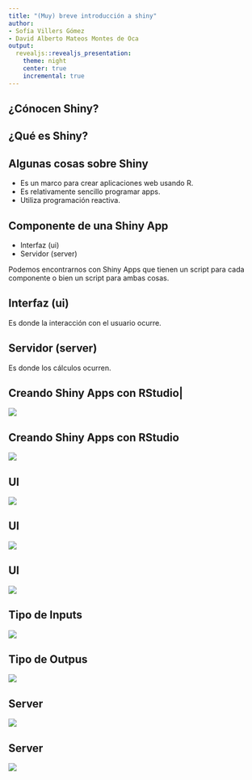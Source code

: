 ```yaml
---
title: "(Muy) breve introducción a shiny"
author: 
- Sofía Villers Gómez
- David Alberto Mateos Montes de Oca
output: 
  revealjs::revealjs_presentation:
    theme: night
    center: true
    incremental: true
---
```


## ¿Cónocen Shiny?

## ¿Qué es Shiny? 

## {data-background-iframe="https://phillyo.shinyapps.io/intelligentsia/"}

## Algunas cosas sobre Shiny

- Es un marco para crear aplicaciones web usando R.
- Es relativamente sencillo programar apps.
- Utiliza programación reactiva.

## Componente de una Shiny App

- Interfaz (ui)
- Servidor (server)

Podemos encontrarnos con Shiny Apps que tienen un script para cada componente o bien un script para ambas cosas.

## Interfaz (ui)

Es donde la interacción con el usuario ocurre.

## Servidor (server) 

Es donde los cálculos ocurren.

## Creando Shiny Apps con RStudio|

![](imgs/shiny1.png)

## Creando Shiny Apps con RStudio

![](imgs/shiny2.png)

## UI

![](imgs/shiny3.png)

## UI

![](imgs/shiny4.png)

## UI

![](imgs/shiny5.png)

## Tipo de Inputs

![](imgs/shiny6.png)

## Tipo de Outpus

![](imgs/shiny7.png)

## Server

![](imgs/shiny8.png)

## Server

![](imgs/shiny9.png)

